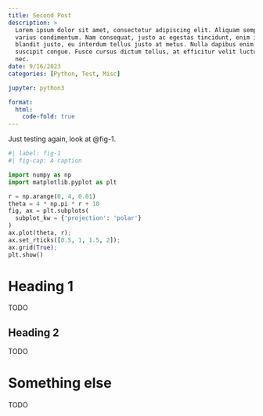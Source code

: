 ```yaml
---
title: Second Post
description: >
  Lorem ipsum dolor sit amet, consectetur adipiscing elit. Aliquam semper
  varius condimentum. Nam consequat, justo ac egestas tincidunt, enim ipsum
  blandit justo, eu interdum tellus justo at metus. Nulla dapibus enim at
  suscipit congue. Fusce cursus dictum tellus, at efficitur velit luctus
  nec.
date: 9/16/2023
categories: [Python, Test, Misc]

jupyter: python3

format:
  html:
    code-fold: true
---
```


Just testing again, look at @fig-1.

```python
#| label: fig-1
#| fig-cap: A caption

import numpy as np
import matplotlib.pyplot as plt

r = np.arange(0, 4, 0.01)
theta = 4 * np.pi * r + 10
fig, ax = plt.subplots(
  subplot_kw = {'projection': 'polar'} 
)
ax.plot(theta, r);
ax.set_rticks([0.5, 1, 1.5, 2]);
ax.grid(True);
plt.show()
```

# Heading 1

TODO


## Heading 2

TODO

# Something else

TODO
